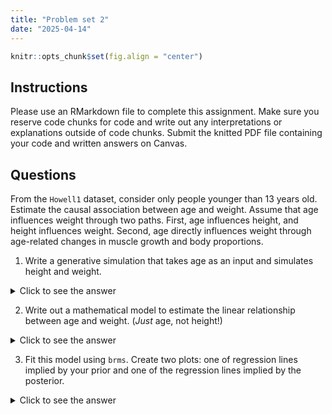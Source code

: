 ```yaml
---
title: "Problem set 2"
date: "2025-04-14"
---
```


```r
knitr::opts_chunk$set(fig.align = "center")
```

## Instructions

Please use an RMarkdown file to complete this assignment. Make sure you reserve code chunks for code and write out any interpretations or explanations outside of code chunks. Submit the knitted PDF file containing your code and written answers on Canvas. 

## Questions

From the `Howell1` dataset, consider only people younger than 13 years old. Estimate the causal association between age and weight. Assume that age influences weight through two paths. First, age influences height, and
height influences weight. Second, age directly influences weight through age-related changes in muscle growth and body proportions. 

1. Write a generative simulation that takes age as an input and simulates height and weight.

<details>
<summary>Click to see the answer</summary>

```r
# Define the simulation function
simulate_growth <- function(age) {
  n = length(age)
  # Simulate height (in feet)
  height <- rnorm(n, 
                 mean = 1.5 + .3*age + 0.005*age^2,  # Quadratic growth pattern
                 sd = .3)                           # Random variation
  
  # Simulate weight (in lb)
  weight <- rnorm(n,
                 mean = 6.5 + 5*age + 0.25*height, # Linear relationship with age and height
                 sd = 4)                           # Random variation
  
  data.frame(age=age, height=height, weight=weight)
}

# Generate data for ages 0-12
ages <- runif(100, 0, 12)
sim_data = simulate_growth(ages)

# Plot the simulated relationships
par(mfrow=c(2,1))
plot(sim_data$age, sim_data$height, 
     xlab="Age (years)", ylab="Height (feet)",
     main="Age vs Height")
plot(sim_data$age, sim_data$weight,
     xlab="Age (years)", ylab="Weight (lb)",
     main="Age vs Weight")
```

This simulation:

  1. Takes age as input and generates both height and weight
  2. Uses a quadratic function for height to capture the non-linear growth pattern
  3. Uses a linear function for weight that depends on both age and height
  4. Includes random variation (noise) in both height and weight
  5. The plots show the expected relationships: both height and weight increase with age

</details>

2. Write out a mathematical model to estimate the linear relationship between age and weight. (_Just_ age, not height!)

<details>
<summary>Click to see the answer</summary>

There are many priors that could be appropriate here. Don't worry if yours looks different from mine. Here's just one example:

\begin{align*}
W_i &\sim \text{Normal}(\mu_i, \sigma) \\
\mu_i &= \alpha + (\beta_A * A_i)\\
\alpha &\sim  \text{Normal}(7, 1.5)  \\
\beta_A &\sim \text{Normal}(0, 1) \\
\sigma &\sim \text{Exponential}(1)
\end{align*}

Where:

  - $W_i$ is the weight of individual $i$
  - $A_i$ is the age of individual $i$
  - $\alpha$ is the intercept
  - $\beta_A$ is the effect of age on weight
  - $\sigma$ is the standard deviation of the weight distribution

This model:

  1. Assumes weight is normally distributed around a mean $\mu$
  2. The mean $\mu$ is a linear function of age
  3. Uses weakly informative priors for all parameters
  4. The exponential prior on $\sigma$ ensures it's positive

</details>

3. Fit this model using `brms`. Create two plots: one of regression lines implied by your prior and one of the regression lines implied by the posterior.

<details>
<summary>Click to see the answer</summary>

```r
# Load required packages
library(brms)
library(tidyverse)
library(cowplot)
library(patchwork)
data("Howell1", package="rethinking")

# Filter for children under 13
d <- Howell1[Howell1$age < 13,]

# Define the model
mp <- brm(
  weight ~ age,
  data = d,
  prior = c(
    prior(normal(7, 1.5), class = Intercept),
    prior(normal(0, 1), class = b),
    prior(exponential(1), class = sigma)
  ),
  sample_prior = "only"  # First get prior samples
)

# Get prior samples
prior_samples <- as_draws_df(mp)


# Now fit the model with the data
m <- brm(
  weight ~ age,
  data = d,
  prior = c(
    prior(normal(7, 1.5), class = Intercept),
    prior(normal(0, 1), class = b),
    prior(exponential(1), class = sigma)
  )
)

# Get posterior samples
post_samples <- as_draws_df(m)

p1 <- ggplot(d, aes(x=age, y=weight)) + 
  geom_blank() +
  geom_abline(aes(intercept=b_Intercept, slope=b_age),
              data=prior_samples[1:50, ],
              alpha=.2) +
  labs(title="Lines from prior")
p2 <- ggplot(d, aes(x=age, y=weight)) + 
  geom_point() +
  geom_abline(aes(intercept=b_Intercept, slope=b_age),
              data=post_samples[1:50, ],
              alpha=.2)+
  labs(title="Lines from posterior")
```
```r
(p1 | p2)
```

The plots show:

  1. Prior regression lines: These show our uncertainty before seeing the data. The lines are widely spread, reflecting our weak priors.
  2. Posterior regression lines: These show our uncertainty after seeing the data. The lines are much more concentrated, showing that the data has informed our estimates.

The model summary shows the estimated effects of age and height on weight, along with their uncertainty. The standardized coefficients allow us to compare the relative importance of age and height in predicting weight.

</details>
